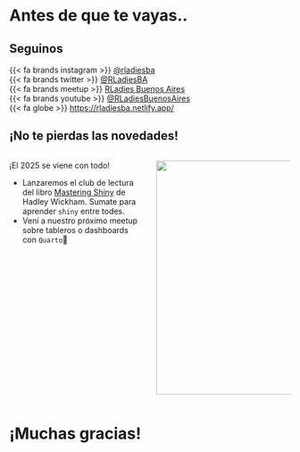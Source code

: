 # Antes de que te vayas..

## Seguinos

{{< fa brands instagram >}} [\@rladiesba](https://www.instagram.com/rladiesba/)\
{{< fa brands twitter >}} [\@RLadiesBA](https://x.com/RLadiesBA)\
{{< fa brands meetup >}} [RLadies Buenos Aires](https://www.meetup.com/es/rladies-buenos-aires/)\
{{< fa brands youtube >}} [\@RLadiesBuenosAires](https://youtube.com/@RLadiesBuenosAires)\
{{< fa globe >}} <https://rladiesba.netlify.app/>

## ¡No te pierdas las novedades! {.large-font-slide}

::: columns
::: {.column width="50%"}
¡El 2025 se viene con todo!

-   Lanzaremos el club de lectura del libro [Mastering Shiny](https://mastering-shiny.org/) de Hadley Wickham. Sumate para aprender `shiny` entre todes.
-   Vení a nuestro próximo meetup sobre tableros o dashboards con `Quarto`💜
:::

::: {.column width="50%"}
![](images/cover-ma.png){fig-align="right" width="419"}
:::
:::

# ¡Muchas gracias!
